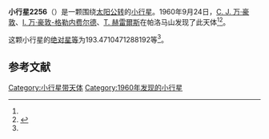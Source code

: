 {{Infobox planet
| bgcolour = #FFFFC0
| name = 2256 Wisniewski
| symbol = 
| image = 
| caption = 
| discovery = yes
| discovery_ref = 
| discoverer = [[C._J._万·豪敦|C. J. 万·豪敦]]、[[I._万·豪敦-格勒内费尔德|I. 万·豪敦-格勒内费尔德]]、[[T._赫雷爾斯|T. 赫雷爾斯]]
| discovery_site = [[帕洛马山|帕洛马山]] 
| discovered = 1960年9月24日
| designations = yes
| mp_name = 
| named_after = 
| alt_names = 4519 P-L/ 1949 SU1 / 1965 OH / 1970 LP / 1971 UA2 / 1980 FF
| mp_category = [[主带小行星|主带小行星]]
| orbit_ref = <ref name="a">[http://ssd.jpl.nasa.gov/sbdb.cgi?sstr=2256 2256 Wisniewski] {{Wayback|url=http://ssd.jpl.nasa.gov/sbdb.cgi?sstr=2256 |date=20201021224835 }}，小行星數據庫瀏覽器（JPL Small-Body Database Browser）－[[美国国家航空航天局|美国国家航空航天局]]喷气推进实验室</ref>
| epoch = 2456400.5 (2013年4月18日更新)
| aphelion = {{convert|3.630412778284638|AU|km|3|abbr=on|lk=out}}
| perihelion = {{convert|2.552722396041138|AU|km|3|abbr=on}}
| semimajor = {{convert|3.091567587162888|AU|km|3|abbr=on}}
| eccentricity = 0.174295135
| period = 1985.484701 [[日|日]]<br />5.44[[儒略年|儒略年]]
| avg_speed = 
| inclination = .4648495805683875
| asc_node = 116.2605026299089
| mean_anomaly = 
| arg_peri = 193.4710471288192
| satellites = 
| physical_characteristics = yes
| dimensions = 
| mass = 
| density = 
| surface_grav = 
| escape_velocity = 
| sidereal_day = 
| axial_tilt = 
| pole_ecliptic_lat = 
| pole_ecliptic_lon = 
| albedo = 
| temperatures= 
| temp_name1 = 
| mean_temp_1 = 
| max_temp_1 = 
| temp_name2 = 
| max_temp_2 = 
| spectral_type = 
| abs_magnitude = 193.4710471288192
}}

'''小行星2256'''（{{lang-en|2256 Wisniewski}}）是一颗围绕[[太阳|太阳]][[公转|公转]]的[[小行星|小行星]]。1960年9月24日，[[C._J._万·豪敦|C. J. 万·豪敦]]、[[I._万·豪敦-格勒内费尔德|I. 万·豪敦-格勒内费尔德]]、[[T._赫雷爾斯|T. 赫雷爾斯]]在帕洛马山发现了此天体<ref name="a" /><ref>{{cite news|title=小行星列表|url=http://cfa-www.harvard.edu/iau/lists/NumberedMPs.txt|accessdate=2013-07-08|newspaper=哈佛大学|archive-date=2008-05-17|archive-url=https://web.archive.org/web/20080517010638/http://cfa-www.harvard.edu/iau/lists/NumberedMPs.txt|dead-url=no}}</ref>。

这颗小行星的[[绝对星等|绝对星等]]为193.4710471288192等<ref name="a" />。

==参考文献==
{{reflist}}
{{Minor Planet Number|[[小行星2255|小行星2255]]|[[小行星2257|小行星2257]]}}

{{小天体}}

[[Category:小行星带天体|Category:小行星带天体]]
[[Category:1960年发现的小行星|Category:1960年发现的小行星]]

{{asteroid-stub}}